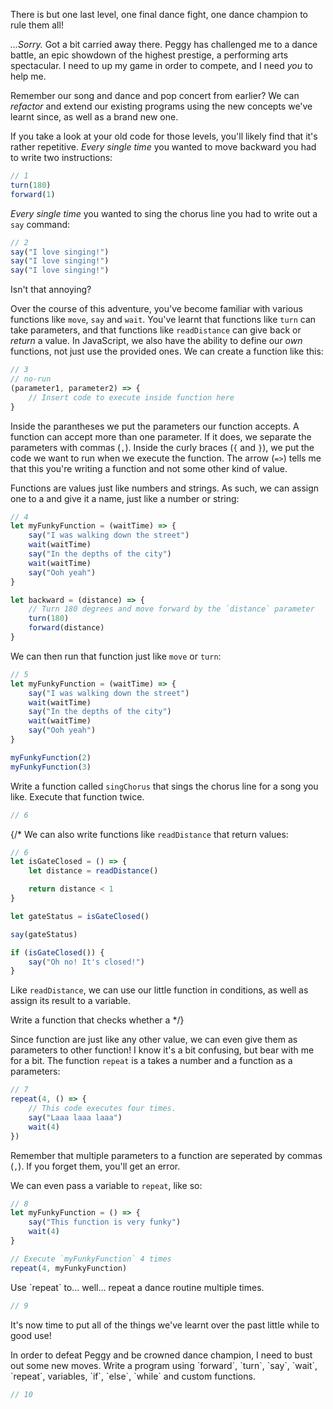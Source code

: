 

There is but one last level, one final dance fight, one dance champion to rule them all!

*...Sorry.* Got a bit carried away there. Peggy has challenged me to a dance battle, an epic showdown of the highest prestige, a performing arts spectacular. I need to up my game in order to compete, and I need *you* to help me.

Remember our <Ref chapter={1} section={3}>song and dance</Ref> and <Ref chapter={2} section={1}>pop concert</Ref> from earlier? We can <DocLink symbol="refactor">*refactor*</DocLink> and extend our existing programs using the new concepts we've learnt since, as well as a brand new one.

If you take a look at your old code for those levels, you'll likely find that it's rather repetitive. *Every single time* you wanted to move backward you had to write two instructions:

```javascript
// 1
turn(180)
forward(1)
```

*Every single time* you wanted to sing the chorus line you had to write out a `say` command:

```javascript
// 2
say("I love singing!")
say("I love singing!")
say("I love singing!")
```

Isn't that annoying?

Over the course of this adventure, you've become familiar with various <DocLink symbol="function">functions</DocLink> like <DocLink symbol="move">`move`</DocLink>, <DocLink symbol="say">`say`</DocLink> and <DocLink symbol="wait">`wait`</DocLink>. You've learnt that <DocLink symbol="function">functions</DocLink> like <DocLink symbol="turn">`turn`</DocLink> can take <DocLink symbol="parameter">parameters</DocLink>, and that <DocLink symbol="function">functions</DocLink> like <DocLink symbol="readDistance">`readDistance`</DocLink> can give back or <DocLink symbol="return">*return*</DocLink> a value. In JavaScript, we also have the ability to define our *own* <DocLink symbol="function">functions</DocLink>, not just use the provided ones. We can create a <DocLink symbol="function">function</DocLink> like this:

```javascript
// 3
// no-run
(parameter1, parameter2) => {
    // Insert code to execute inside function here
}
```

Inside the <DocLink symbol="paranthesis">parantheses</DocLink> we put the <DocLink symbol="parameter">parameters</DocLink> our <DocLink symbol="function">function</DocLink> accepts. A function can accept more than one <DocLink symbol="parameter">parameter</DocLink>. If it does, we separate the <DocLink symbol="parameter">parameters</DocLink> with <DocLink symbol="comma">commas (`,`)</DocLink>. Inside the <DocLink symbol="curly-brace">curly braces (`{` and `}`)</DocLink>, we put the code we want to run when we execute the <DocLink symbol="function">function</DocLink>. The <DocLink symbol="arrow">arrow (`=>`)</DocLink> tells me that this you're writing a <DocLink symbol="function">function</DocLink> and not some other kind of value.

<DocLink symbol="function">Functions</DocLink> are values just like <DocLink symbol="number">numbers</DocLink> and <DocLink symbol="string">strings</DocLink>. As such, we can assign one to a <DocLink symbol="variable"></DocLink> and give it a name, just like a <DocLink symbol="number">number</DocLink> or <DocLink symbol="string">string</DocLink>:

```javascript
// 4
let myFunkyFunction = (waitTime) => {
    say("I was walking down the street")
    wait(waitTime)
    say("In the depths of the city")
    wait(waitTime)
    say("Ooh yeah")
}

let backward = (distance) => {
    // Turn 180 degrees and move forward by the `distance` parameter
    turn(180)
    forward(distance)
}
```

We can then run that function just like <DocLink symbol="move">`move`</DocLink> or <DocLink symbol="turn">`turn`</DocLink>:

```javascript
// 5
let myFunkyFunction = (waitTime) => {
    say("I was walking down the street")
    wait(waitTime)
    say("In the depths of the city")
    wait(waitTime)
    say("Ooh yeah")
}

myFunkyFunction(2)
myFunkyFunction(3)
```

<Goal index={1}>Write a <DocLink symbol="function">function</DocLink> called `singChorus` that sings the chorus line for a song you like. Execute that function twice.</Goal>
```javascript
// 6
```

{/* We can also write <DocLink symbol="function">functions</DocLink> like <DocLink symbol="readDistance">`readDistance`</DocLink> that <DocLink symbol="return">return</DocLink> values:

```javascript
// 6
let isGateClosed = () => {
    let distance = readDistance()

    return distance < 1
}

let gateStatus = isGateClosed()

say(gateStatus)

if (isGateClosed()) {
    say("Oh no! It's closed!")
}
```

Like <DocLink symbol="readDistance">`readDistance`</DocLink>, we can use our little function in conditions, as well as assign its result to a <DocLink symbol="variable">variable</DocLink>.

<Goal index={2}>
Write a function that checks whether a
</Goal> */}

Since <DocLink symbol="function">function</DocLink> are just like any other value, we can even give them as <DocLink symbol="parameter">parameters</DocLink> to other <DocLink symbol="function">function</DocLink>! I know it's a bit confusing, but bear with me for a bit. The <DocLink symbol="function">function</DocLink> <DocLink symbol="repeat">`repeat`</DocLink> is a takes a <DocLink symbol="number">number</DocLink> and a <DocLink symbol="function">function</DocLink> as a <DocLink symbol="parameter">parameters</DocLink>:

```javascript
// 7
repeat(4, () => {
    // This code executes four times.
    say("Laaa laaa laaa")
    wait(4)
})
```

Remember that multiple <DocLink symbol="parameter">parameters</DocLink> to a function are seperated by <DocLink symbol="comma">commas (`,`)</DocLink>. If you forget them, you'll get an error.

We can even pass a variable to <DocLink symbol="repeat">`repeat`</DocLink>, like so:

```javascript
// 8
let myFunkyFunction = () => {
    say("This function is very funky")
    wait(4)
}

// Execute `myFunkyFunction` 4 times
repeat(4, myFunkyFunction)
```


<YourTurn>
<Goal index={2}>Use <DocLink symbol="repeat">`repeat`</DocLink> to... well... repeat a dance routine multiple times.</Goal>

```javascript
// 9
```

It's now time to put all of the things we've learnt over the past little while to good use!

<Goal index={3}>
In order to defeat Peggy and be crowned dance champion, I need to bust out some new moves. Write a program using <DocLink symbol="forward">`forward`</DocLink>, <DocLink symbol="turn">`turn`</DocLink>, <DocLink symbol="say">`say`</DocLink>, <DocLink symbol="wait">`wait`</DocLink>, <DocLink symbol="repeat">`repeat`</DocLink>, <DocLink symbol="variable">variables</DocLink>, <DocLink symbol="if">`if`</DocLink>, <DocLink symbol="else">`else`</DocLink>, <DocLink symbol="while">`while`</DocLink> and custom <DocLink symbol="function">functions</DocLink>.
</Goal>

```javascript
// 10 
```
</YourTurn>
